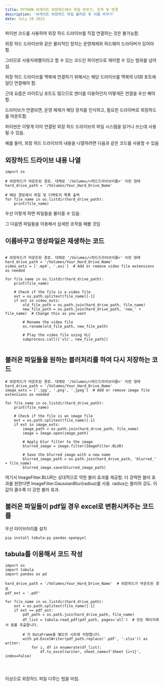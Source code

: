 ```yaml
---
title: PYTHON 씨게이트 외장하드에서 파일 부르기, 조작 및 변경
description: '씨게이트 외장하드 파일 불러온 후 이름 바꾸기'
date: July 29 2023
---
```


파이썬 코드를 사용하여 외장 하드 드라이브를 직접 연결하는 것은 불가능함.

외장 하드 드라이브와 같은 물리적인 장치는 운영체제와 하드웨어 드라이버가 있어야 함.

그러므로 사용자레벨이라고 할 수 있는 코드인 파이썬으로 제어할 수 있는 범위를 넘어섬.

외장 하드 드라이브를 맥북에 연결하기 위해서는 해당 드라이브를 맥북의 USB 포트에 일단 연결해야 함.

근데 요즘은 라이트닝 포트도 많으므로 젠더를 이용하던지 어떻게든 연결을 우선 해야함.

드라이브가 연결되면, 운영 체제가 해당 장치를 인식하고, 필요한 드라이버로 외장하드를 마운트함.

파이썬은 이렇게 이미 연결된 외장 하드 드라이브의 파일 시스템을 읽거나 쓰는데 사용될 수 있음.

예를 들어, 외장 하드 드라이브의 내용을 나열하려면 다음과 같은 코드를 사용할 수 있음

## 외장하드 드라이브 내용 나열

```
import os

# 외장하드가 마운트된 경로. 대체로 '/Volumes/<하드드라이브이름>' 이런 형태
hard_drive_path = '/Volumes/Your_Hard_Drive_Name'

# 해당 경로에서 파일 및 디렉토리 목록 출력
for file_name in os.listdir(hard_drive_path):
    print(file_name)

```

우선 이렇게 하면 파일들을 불러올 수 있음.

그 다음엔 파일들을 이용해서 섬세한 조작을 해볼 것임

## 이름바꾸고 영상파일은 재생하는 코드

```

# 외장하드가 마운트된 경로. 대체로 '/Volumes/<하드드라이브이름>' 이런 형태
hard_drive_path = '/Volumes/Your_Hard_Drive_Name'
video_exts = ['.mp4', '.avi']  # Add or remove video file extensions as needed

for file_name in os.listdir(hard_drive_path):
    print(file_name)

    # Check if the file is a video file
    ext = os.path.splitext(file_name)[-1]
    if ext in video_exts:
        old_file_path = os.path.join(hard_drive_path, file_name)
        new_file_path = os.path.join(hard_drive_path, 'new_' + file_name)  # Change this as you want

        # Rename the video file
        os.rename(old_file_path, new_file_path)

        # Play the video file using VLC
        subprocess.call(['vlc', new_file_path])


```

## 불러온 파일들을 원하는 블러처리를 하여 다시 저장하는 코드

```
# 외장하드가 마운트된 경로. 대체로 '/Volumes/<하드드라이브이름>' 이런 형태
hard_drive_path = '/Volumes/Your_Hard_Drive_Name'
image_exts = ['.jpg', '.png', '.jpeg']  # Add or remove image file extensions as needed

for file_name in os.listdir(hard_drive_path):
    print(file_name)

    # Check if the file is an image file
    ext = os.path.splitext(file_name)[-1]
    if ext in image_exts:
        image_path = os.path.join(hard_drive_path, file_name)
        image = Image.open(image_path)

        # Apply blur filter to the image
        blurred_image = image.filter(ImageFilter.BLUR)

        # Save the blurred image with a new name
        blurred_image_path = os.path.join(hard_drive_path, 'blurred_' + file_name)
        blurred_image.save(blurred_image_path)

```

여기서 ImageFilter.BLUR는 상대적으로 약한 블러 효과를 제공함.
더 강력한 블러 효과를 원한다면 ImageFilter.GaussianBlur(radius)를 사용.
radius는 블러의 강도.
이 값이 클수록 더 강한 블러 효과.

## 불러온 파일들이 pdf일 경우 excel로 변환시켜주는 코드를

우선 라이브러리를 설치

```
pip install tabula-py pandas openpyxl
```

## tabula를 이용해서 코드 작성

```
import os
import tabula
import pandas as pd

hard_drive_path = '/Volumes/Your_Hard_Drive_Name'  # 외장하드가 마운트된 경로
pdf_ext = '.pdf'

for file_name in os.listdir(hard_drive_path):
    ext = os.path.splitext(file_name)[-1]
    if ext == pdf_ext:
        pdf_path = os.path.join(hard_drive_path, file_name)
        df_list = tabula.read_pdf(pdf_path, pages='all')  # 모든 페이지에서 표를 추출합니다.

        # 각 DataFrame을 별도의 시트에 저장합니다.
        with pd.ExcelWriter(pdf_path.replace('.pdf', '.xlsx')) as writer:
            for i, df in enumerate(df_list):
                df.to_excel(writer, sheet_name=f'Sheet {i+1}', index=False)




```


이상으로 외장하드 파일 다루는 법을 마침.

